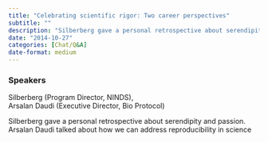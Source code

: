 ```yaml
---
title: "Celebrating scientific rigor: Two career perspectives"
subtitle: ""
description: "Silberberg gave a personal retrospective about serendipity and passion. "
date: "2014-10-27"
categories: [Chat/Q&A]
date-format: medium 
---
```


### Speakers  
Silberberg (Program Director, NINDS),  
Arsalan Daudi (Executive Director, Bio Protocol)

Silberberg gave a personal retrospective about serendipity and passion. Arsalan Daudi talked about how we can address reproducibility in science

